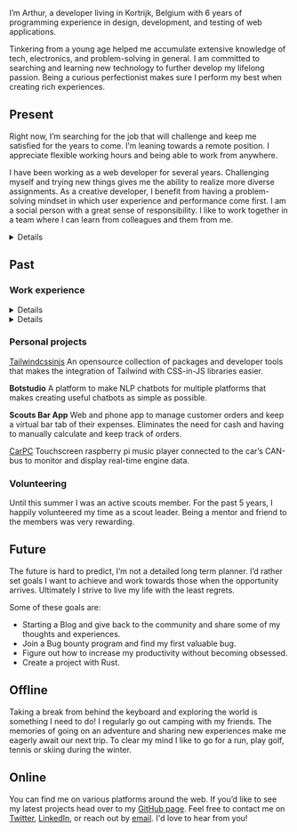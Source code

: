 
I’m Arthur, a developer living in Kortrijk, Belgium with 6 years of programming experience in design, development, and testing of web applications.

Tinkering from a young age helped me accumulate extensive knowledge of tech, electronics, and problem-solving in general. I am committed to searching and learning new technology to further develop my lifelong passion. Being a curious perfectionist makes sure I perform my best when creating rich experiences.

## Present

Right now, I’m searching for the job that will challenge and keep me satisfied for the years to come. I’m leaning towards a remote position. I appreciate flexible working hours and being able to work from anywhere.

I have been working as a web developer for several years. Challenging myself and trying new things gives me the ability to realize more diverse assignments. As a creative developer, I benefit from having a problem-solving mindset in which user experience and performance come first. I am a social person with a great sense of responsibility. I like to work together in a team where I can learn from colleagues and them from me.

<Details summary={<summary><strong>Technical skills</strong></summary>}>


| LANGUAGES  | FRAMEWORKS &<br/>LIBRARIES | CLOUD    | TOOLS      |
| ---------- | -------------------------- | -------- | ---------- |
| Javascript | Node.js                    | AWS      | Jest       |
| Typescript | ReactJS                    | Firebase | Git        |
| HTML       | Next.js                    | GCP      | REST       |
| CSS/Sass   | Tailwindcss                | Azure    | PostgreSQL |
| SQL        | Apollo                     | Vercel   | Redux      |
| GraphQL    | Prisma                     | Netlify  | MongoDB    |

</Details>


## Past

### Work experience

<Details summary={<summary><strong>Eureka Expert - Intern Front-end developer</strong> (Online education platform)</summary>}>


- Collaborated 3 days remotely on the development of the platform with the developer lead.
- Added gamification by creating virtual currency, HTML5 mini-games, and avatar store.
- Explored new development projects and gave detailed presentations about the assessments.
- Improved UX through analyzing user interaction when assisting teachers in the classroom.
- Saved hours of manual labor by building web scrapers to automate the extraction of course material.

</Details>


<Details summary={<summary><strong>Aptus - Full-stack developer</strong> (IoT solutions provider)</summary>}>


- Collaborated remotely with developers while consulting at the company's largest client.
- Worked as a full-stack consultant for multiple customers.
- Maintained and expanded 30+ highly customized platforms aimed at improving employee physical health with data gathered from smart wearables.
- Created clean and intuitive web applications to monitor and control custom hardware solutions.
- Build cloud servers to control, monitor, and gather data wirelessly from custom hardware.
- Worked closely with designers and project managers to deliver solutions consistent with the product roadmap and release plan milestones.

</Details>


### Personal projects

[Tailwindcssinjs](https://github.com/Arthie/tailwindcssinjs)
An opensource collection of packages and developer tools that makes the integration of Tailwind with CSS-in-JS libraries easier.

**Botstudio**
A platform to make NLP chatbots for multiple platforms that makes creating useful chatbots as simple as possible.

**Scouts Bar App**
Web and phone app to manage customer orders and keep a virtual bar tab of their expenses. Eliminates the need for cash and having to manually calculate and keep track of orders.

[CarPC](https://github.com/Arthie/CarPC)
Touchscreen raspberry pi music player connected to the car’s CAN-bus to monitor and display real-time engine data.

### Volunteering

Until this summer I was an active scouts member. For the past 5 years, I happily volunteered my time as a scout leader. Being a mentor and friend to the members was very rewarding.

## Future

The future is hard to predict, I’m not a detailed long term planner. I’d rather set goals I want to achieve and work towards those when the opportunity arrives. Ultimately I strive to live my life with the least regrets.

Some of these goals are:

- Starting a Blog and give back to the community and share some of my thoughts and experiences.
- Join a Bug bounty program and find my first valuable bug.
- Figure out how to increase my productivity without becoming obsessed.
- Create a project with Rust.

## Offline

Taking a break from behind the keyboard and exploring the world is something I need to do! I regularly go out camping with my friends. The memories of going on an adventure and sharing new experiences make me eagerly await our next trip. To clear my mind I like to go for a run, play golf, tennis or skiing during the winter.

## Online

You can find me on various platforms around the web. If you’d like to see my latest projects head over to my [GitHub page](https://github.com/Arthie). Feel free to contact me on [Twitter](https://twitter.com/arthurpetrie_), [LinkedIn](https://www.linkedin.com/in/arthurpetrie), or reach out by [email](contact@arthurpetrie.com). I'd love to hear from you!
